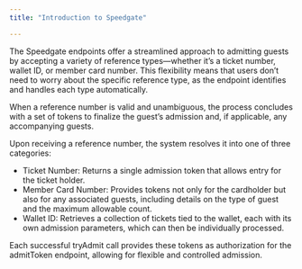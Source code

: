 ---
title: "Introduction to Speedgate"

---

The Speedgate endpoints offer a streamlined approach to admitting guests by accepting a variety of reference types—whether it’s a ticket number, wallet ID, or member card number. This flexibility means that users don’t need to worry about the specific reference type, as the endpoint identifies and handles each type automatically.

When a reference number is valid and unambiguous, the process concludes with a set of tokens to finalize the guest’s admission and, if applicable, any accompanying guests.

Upon receiving a reference number, the system resolves it into one of three categories:

* Ticket Number: Returns a single admission token that allows entry for the ticket holder.
* Member Card Number: Provides tokens not only for the cardholder but also for any associated guests, including details on the type of guest and the maximum allowable count.
* Wallet ID: Retrieves a collection of tickets tied to the wallet, each with its own admission parameters, which can then be individually processed.

Each successful tryAdmit call provides these tokens as authorization for the admitToken endpoint, allowing for flexible and controlled admission. 

